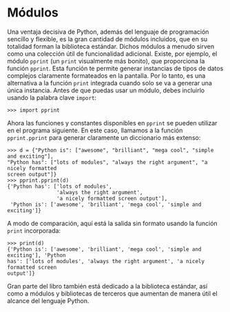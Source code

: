 # Módulos

Una ventaja decisiva de Python, además del lenguaje de programación sencillo y flexible, es la gran cantidad de módulos incluidos, que en su totalidad forman la biblioteca estándar.
Dichos módulos a menudo sirven como una colección útil de funcionalidad adicional. Existe, por ejemplo, el módulo `pprint` (un `print` visualmente más bonito), que proporciona la función `pprint`. Esta función te permite generar instancias de tipos de datos complejos claramente formateados en la pantalla. Por lo tanto, es una alternativa a la función `print` integrada cuando solo se va a generar una única instancia. Antes de que puedas usar un módulo, debes incluirlo usando la palabra clave `import`:

```
>>> import pprint
```

Ahora las funciones y constantes disponibles en `pprint` se pueden utilizar en el programa siguiente. En este caso, llamamos a la función `pprint.pprint` para generar claramente un diccionario más extenso:

```
>>> d = {"Python is": ["awesome", "brilliant", "mega cool", "simple and exciting"],
"Python has": ["lots of modules", "always the right argument", "a nicely formatted
screen output"]}
>>> pprint.pprint(d)
{'Python has': ['lots of modules',
                'always the right argument',
                'a nicely formatted screen output'],
 'Python is': ['awesome', 'brilliant', 'mega cool', 'simple and exciting']}
```

A modo de comparación, aquí está la salida sin formato usando la función `print` incorporada:

```
>>> print(d)
{'Python is': ['awesome', 'brilliant', 'mega cool', 'simple and exciting'], 'Python
has': ['lots of modules', 'always the right argument', 'a nicely formatted screen
output']}
```

Gran parte del libro también está dedicado a la biblioteca estándar, así como a módulos y bibliotecas de terceros que aumentan de manera útil el alcance del lenguaje Python.

